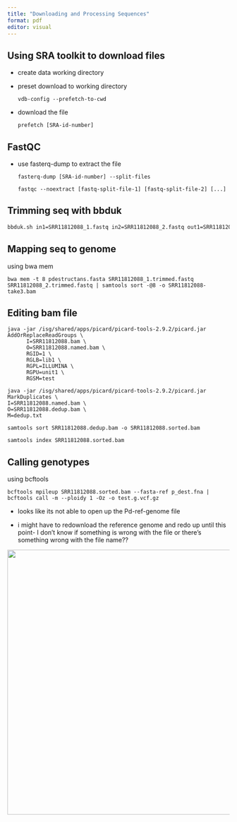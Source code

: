 ```yaml
---
title: "Downloading and Processing Sequences"
format: pdf
editor: visual
---
```


## Using SRA toolkit to download files

-   create data working directory

-   preset download to working directory

    `vdb-config --prefetch-to-cwd`

-   download the file

    `prefetch [SRA-id-number]`

## FastQC

-   use fasterq-dump to extract the file

    `fasterq-dump [SRA-id-number] --split-files`

    `fastqc --noextract [fastq-split-file-1] [fastq-split-file-2] [...]`

## Trimming seq with bbduk

``` bash
bbduk.sh in1=SRR11812088_1.fastq in2=SRR11812088_2.fastq out1=SRR11812088_1.trimmed.fastq out2=SRR11812088_2.trimmed.fastq t=10 qtrim=rl maq=10 ftl=10 ftr=-139 trimq=15 tpe tbo
```

## Mapping seq to genome

using bwa mem

```         
bwa mem -t 8 pdestructans.fasta SRR11812088_1.trimmed.fastq SRR11812088_2.trimmed.fastq | samtools sort -@8 -o SRR11812088-take3.bam
```

## Editing bam file

```         
java -jar /isg/shared/apps/picard/picard-tools-2.9.2/picard.jar AddOrReplaceReadGroups \
      I=SRR11812088.bam \
      O=SRR11812088.named.bam \
      RGID=1 \
      RGLB=lib1 \
      RGPL=ILLUMINA \
      RGPU=unit1 \
      RGSM=test
```

```         
java -jar /isg/shared/apps/picard/picard-tools-2.9.2/picard.jar MarkDuplicates \
I=SRR11812088.named.bam \
O=SRR11812088.dedup.bam \
M=dedup.txt
```

```         
samtools sort SRR11812088.dedup.bam -o SRR11812088.sorted.bam

samtools index SRR11812088.sorted.bam
```

## Calling genotypes

using bcftools

```         
bcftools mpileup SRR11812088.sorted.bam --fasta-ref p_dest.fna | bcftools call -m --ploidy 1 -Oz -o test.g.vcf.gz
```

-   looks like its not able to open up the Pd-ref-genome file

-   i might have to redownload the reference genome and redo up until this point- I don't know if something is wrong with the file or there's something wrong with the file name??

![](../images/mpileup-error.png){style="color: black" width="600"}
